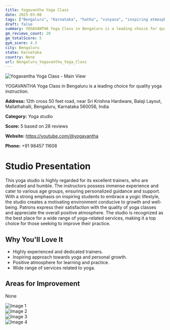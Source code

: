 ```yaml
---
title: Yogavantha Yoga Class
date: 2025-03-08
tags: ["Bengaluru", "Karnataka", "hatha", "vinyasa", "inspiring atmosphere", "Bengaluru"]  
draft: false
summary: YOGAVANTHA Yoga Class in Bengaluru is a leading choice for quality yoga instruction.
gm_reviews_count: 28
gm_totalScore: 5
gym_score: 4.3
city: Bengaluru
state: Karnataka
country: None
url: Bengaluru_Yogavantha_Yoga_Class
---
```


<div className="aspect-[16/9] relative my-8">
  <img 
    src="https://lh5.googleusercontent.com/p/AF1QipMxotcigXSl6PP6EAfdP7sar3SOtuYEI7IZ6WYt=w1920-h1080-k-no"
    alt="Yogavantha Yoga Class - Main View"
    className="object-cover absolute inset-0 w-full h-full rounded-lg"
  />
</div>

YOGAVANTHA Yoga Class in Bengaluru is a leading choice for quality yoga instruction.

**Address:** 12th cross 50 feet road, near Sri Krishna Hardware, Balaji Layout, Mallathahalli, Bengaluru, Karnataka 560056, India

**Category:** Yoga studio

**Score:** 5 based on 28 reviews

**Website:** https://youtube.com/@yogavantha

**Phone:** +91 98457 11608

# Studio Presentation

This yoga studio is highly regarded for its excellent trainers, who are dedicated and humble. The instructors possess immense experience and cater to various age groups, ensuring personalized guidance and support. With a strong emphasis on inspiring students to embrace a yogic lifestyle, the studio creates a motivating environment conducive to growth and well-being. Patrons express their satisfaction with the quality of yoga classes and appreciate the overall positive atmosphere. The studio is recognized as the best place for a wide range of yoga-related services, making it a top choice for those seeking to improve their practice.



## Why You'll Love It

- Highly experienced and dedicated trainers.
- Inspiring approach towards yoga and personal growth.
- Positive atmosphere for learning and practice.
- Wide range of services related to yoga.

## Areas for Improvement

None

<div className="grid grid-cols-1 xl:grid-cols-2 gap-4 my-8">
<div className="aspect-[4/3] relative"><img src="https://lh3.googleusercontent.com/p/AF1QipMjy-AOgM63cI3NURm3DZB1Z6lyqeEEGJ85FKIz=w1920-h1080-k-no" alt="Image 1" className="object-cover absolute inset-0 w-full h-full rounded-lg" /></div>
<div className="aspect-[4/3] relative"><img src="https://lh5.googleusercontent.com/p/AF1QipORl-VHHsfCk8VuViDeGE8AfFSVlFKy8LtE7sD9=w1920-h1080-k-no" alt="Image 2" className="object-cover absolute inset-0 w-full h-full rounded-lg" /></div>
<div className="aspect-[4/3] relative"><img src="https://lh5.googleusercontent.com/p/AF1QipNSEVji5H_BUivEjB7Qav43r147OTxEIZJKT-xE=w1920-h1080-k-no" alt="Image 3" className="object-cover absolute inset-0 w-full h-full rounded-lg" /></div>
<div className="aspect-[4/3] relative"><img src="https://lh5.googleusercontent.com/p/AF1QipMYhyEMB79VRnNtZPl_jZZP3PhAOhVjT3sH_Owy=w1920-h1080-k-no" alt="Image 4" className="object-cover absolute inset-0 w-full h-full rounded-lg" /></div>
</div>